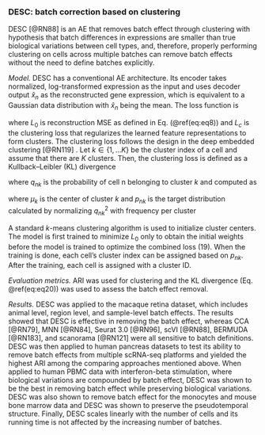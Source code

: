 
### DESC: batch correction based on clustering {#desc}

DESC [@RN88]<!--[64]--> is an AE that removes batch effect through clustering with hypothesis that batch differences in expressions are smaller than true biological variations between cell types, and, therefore, properly performing clustering on cells across multiple batches can remove batch effects without the need to define batches explicitly.  

*Model.* DESC has a conventional AE architecture. Its encoder takes normalized, log-transformed expression as the input and uses decoder output $\hat{x}_{n}$ as the reconstructed gene expression, which is equivalent to a Gaussian data distribution with $\hat{x}_{n}$ being the mean.  The loss function is
\begin{equation}
  L(\Theta) = L_{0}(\Theta)+\gamma L_{c}(\Theta) (\#eq:eq19)
\end{equation}


where $L_{0}$ is reconstruction MSE as defined in Eq. (\@ref(eq:eq8)) and $L_{c}$ is the clustering loss that regularizes the learned feature representations to form clusters. The clustering loss follows the design in the deep embedded clustering [@RN119]<!--[65]--> . Let $k \in \{1,…K\}$ be the cluster index of a cell and assume that there are $K$ clusters. Then, the clustering loss is defined as a Kullback–Leibler (KL) divergence

\begin{equation}
L_{c}(\Theta) - KL(P\|Q)  = \sum_{n=1}^{N} \sum_{k=1}^{K}p_{nk}\log{\frac{p_{nk}}{q_{nk}}} (\#eq:eq20)
\end{equation}

where $q_{nk}$ is the probability of cell n belonging to cluster $k$ and computed as

\begin{equation}
q_{nk} = \frac{ (1+\|z_{n}-\mu_{k}\|^{2})^{-1}}{\sum_{k'}(1+\|z_{n}-\mu_{k'}\|^{2})^{-1}} (\#eq:eq21)
\end{equation}


where $μ_{k}$ is the center of cluster $k$ and $p_{nk}$ is the target distribution calculated by normalizing $q_{nk}^{2}$ with frequency per cluster 

\begin{equation}
p_{nk}=\frac{q'_{nk}}{\sum_{k'=1}^{K}q'_{nk'}}, \space and \space q'_{nk}=\frac{q_{nk}^{2}}{\sum_{n=1}^{N}q_{nk}} (\#eq:eq22)
\end{equation}

	
A standard $k$-means clustering algorithm is used to initialize cluster centers. The model is first trained to minimize $L_{0}$ only to obtain the initial weights before the model is trained to optimize the combined loss (19). When the training is done, each cell's cluster index can be assigned based on $p_{nk}$. After the training, each cell is assigned with a cluster ID. 

*Evaluation metrics.* ARI was used for clustering and the KL divergence (Eq. \@ref(eq:eq20)) was used to assess the batch effect removal. 

*Results.* DESC was applied to the macaque retina dataset, which includes animal level, region level, and sample-level batch effects. The results showed that DESC is effective in removing the batch effect, whereas CCA [@RN79]<!--[29]-->, MNN [@RN84]<!--[28]-->, Seurat 3.0 [@RN96]<!--[9]-->, scVI [@RN88]<!--[13]-->, BERMUDA [@RN183]<!--[61]-->, and scanorama [@RN121]<!--[66]--> were all sensitive to batch definitions. DESC was then applied to human pancreas datasets to test its ability to remove batch effects from multiple scRNA-seq platforms and yielded the highest ARI among the comparing approaches mentioned above. When applied to human PBMC data with interferon-beta stimulation, where biological variations are compounded by batch effect, DESC was shown to be the best in removing batch effect while preserving biological variations. DESC was also shown to remove batch effect for the monocytes and mouse bone marrow data and DESC was shown to preserve the pseudotemporal structure.  Finally, DESC scales linearly with the number of cells and its running time is not affected by the increasing number of batches.











